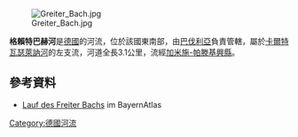 {{Coord|47.63093|N|11.22410|E|display=title}}
[[Image:Greiter_Bach.jpg|right]]

'''格賴特巴赫河'''是[[德國|德國]]的河流，位於該國東南部，由[[巴伐利亞|巴伐利亞]]負責管轄，屬於[[卡爾特瓦瑟萊訥河|卡爾特瓦瑟萊訥河]]的左支流，河道全長3.1公里，流經[[加米施-帕滕基興縣|加米施-帕滕基興縣]]。

==參考資料==
* [https://geoportal.bayern.de/bayernatlas/?lang=de&topic=ba&bgLayer=tk&catalogNodes=11,122&E=668023.99&N=5276212.76&zoom=10 Lauf des Freiter Bachs] im BayernAtlas

{{Germany-geo-stub}}
[[Category:德國河流|Category:德國河流]]